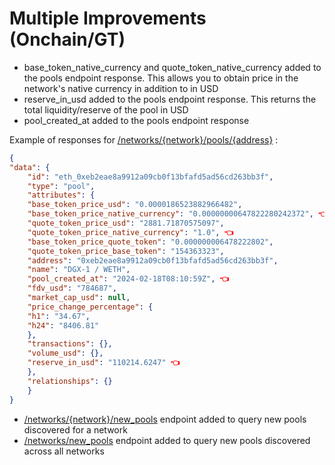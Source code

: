 # Multiple Improvements (Onchain/GT)

* base_token_native_currency and quote_token_native_currency added to the pools endpoint response. This allows you to obtain price in the network's native currency in addition to in USD
* reserve_in_usd added to the pools endpoint response. This returns the total liquidity/reserve of the pool in USD
* pool_created_at added to the pools endpoint response

Example of responses for [/networks/{network}/pools/{address}](/reference/pool-address) :

```json
{
"data": {
    "id": "eth_0xeb2eae8a9912a09cb0f13bfafd5ad56cd263bb3f",
    "type": "pool",
    "attributes": {
    "base_token_price_usd": "0.0000186523882966482",
    "base_token_price_native_currency": "0.00000000647822280242372", 👈
    "quote_token_price_usd": "2881.71870575097",
    "quote_token_price_native_currency": "1.0", 👈
    "base_token_price_quote_token": "0.000000006478222802",
    "quote_token_price_base_token": "154363323",
    "address": "0xeb2eae8a9912a09cb0f13bfafd5ad56cd263bb3f",
    "name": "DGX-1 / WETH",
    "pool_created_at": "2024-02-18T08:10:59Z", 👈
    "fdv_usd": "784687",
    "market_cap_usd": null,
    "price_change_percentage": {
    "h1": "34.67",
    "h24": "8406.81"
    },
    "transactions": {},
    "volume_usd": {},
    "reserve_in_usd": "110214.6247" 👈
    },
    "relationships": {}
    }
}
```

* [/networks/{network}/new_pools](/reference/latest-pools-network) endpoint added to query new pools discovered for a network
* [/networks/new_pools](/reference/latest-pools-list) endpoint added to query new pools discovered across all networks